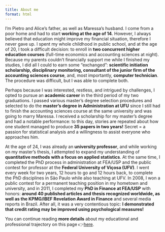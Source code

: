 ```yaml
---
title: About me
format: html
---
```


I'm Pietro and Alice's father, as well as Maressa's husband. I come from a poor home and had to start **working at the age of 14**. However, I always believed that education might improve my financial situation, therefore I never gave up. I spent my whole childhood in public school, and at the age of 20, I took a difficult decision: to enroll in **two concurrent higher education courses** (full-time economics and accounting sciences at night). Because my parents couldn't financially support me while I finished my studies, I did all I could to earn some "exchanged": **scientific initiation scholarship, disciplinary monitoring, consultant of the junior firm of the accounting sciences course**, and, most importantly, **computer technician**. The procedure was difficult, but I was able to complete both.

Perhaps because I was interested, restless, and intrigued by challenges, I opted to pursue an **academic career** in the third period of my two graduations. I passed various master's degree selection procedures and selected to do the **master's degree in Administration at UFU** since I still had to finish the accounting sciences course at the same university and was going to marry Maressa. I received a scholarship for my master's degree and had a notable performance: to this day, stories are repeated about how one student managed to produce **35 papers in two years!** Secret = a passion for statistical analysis and a willingness to assist everyone who approaches him.

At the age of 24, I was already an **university professor**, and while working on my master's thesis, I attempted to expand my understanding of **quantitative methods with a focus on applied statistics**. At the same time, I completed the PhD process in administration at FEA/USP and the public contest for professor at the **Federal University of Viçosa (UFV)**. I went every week for two years, 12 hours to go and 12 hours back, to complete the PhD disciplines in São Paulo while also teaching at UFV. In 2008, I won a public contest for a permanent teaching position in my hometown and university, and in 2011, I completed my **PhD in Finance at FEA/USP** with honors: **around 40 published articles and thesis recognized worldwide, as well as the KPMG/IBEF Revelation Award in Finance** and several media reports in Brazil. After all, it was a very contentious topic: **I demonstrated that credit rating may be improved using psychological measures!**

You can continue reading **more details** about my educational and professional trajectory on this page 👉[here](https://phdpablo.github.io/phdpablo/cv.html).
